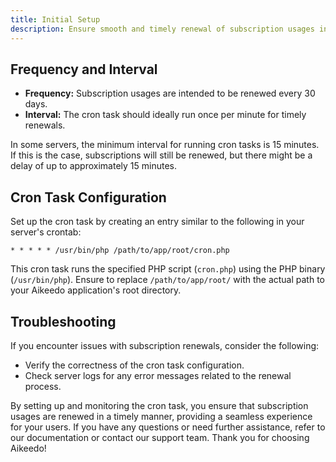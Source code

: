 ```yaml
---
title: Initial Setup
description: Ensure smooth and timely renewal of subscription usages in Aikeedo by configuring a proper cron task.
---
```


## Frequency and Interval

- **Frequency:** Subscription usages are intended to be renewed every 30 days.
- **Interval:** The cron task should ideally run once per minute for timely renewals.

<Note>
In some servers, the minimum interval for running cron tasks is 15 minutes. If this is the case, subscriptions will still be renewed, but there might be a delay of up to approximately 15 minutes.
</Note>

## Cron Task Configuration

Set up the cron task by creating an entry similar to the following in your server's crontab:

```shell
* * * * * /usr/bin/php /path/to/app/root/cron.php
```

This cron task runs the specified PHP script (`cron.php`) using the PHP binary (`/usr/bin/php`). Ensure to replace `/path/to/app/root/` with the actual path to your Aikeedo application's root directory.

## Troubleshooting

If you encounter issues with subscription renewals, consider the following:

- Verify the correctness of the cron task configuration.
- Check server logs for any error messages related to the renewal process.

By setting up and monitoring the cron task, you ensure that subscription usages are renewed in a timely manner, providing a seamless experience for your users. If you have any questions or need further assistance, refer to our documentation or contact our support team. Thank you for choosing Aikeedo!
